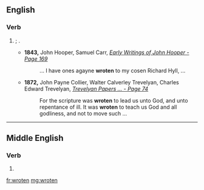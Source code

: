 ==English==

===Verb===
{{head|en|verb form}}

# {{archaic}} {{past participle of|write|nodot=yes}}; {{l|en|written}}.
#* '''1843,''' John Hooper, Samuel Carr, ''[http://books.google.com/books?id=Bto7AAAAIAAJ&pg=PA169&dq=%22wroten%22 Early Writings of John Hooper - Page 169]''
#*: ... I have ones agayne '''wroten''' to my cosen Richard Hyll, ...
#* '''1872,''' John Payne Collier, Walter Calverley Trevelyan, Charles Edward Trevelyan, ''[http://books.google.com/books?id=V-8IAAAAIAAJ&pg=PA74&dq=%22wroten%22 Trevelyan Papers ... - Page 74]''
#*: For the scripture was '''wroten''' to lead us unto God, and unto repentance of ill. It was '''wroten''' to teach us God and all godliness, and not to move such ...

----

==Middle English==

===Verb===
{{head|enm|verb form}}

# {{form of|plural simple past form|writen|lang=enm}}

[[fr:wroten]]
[[mg:wroten]]